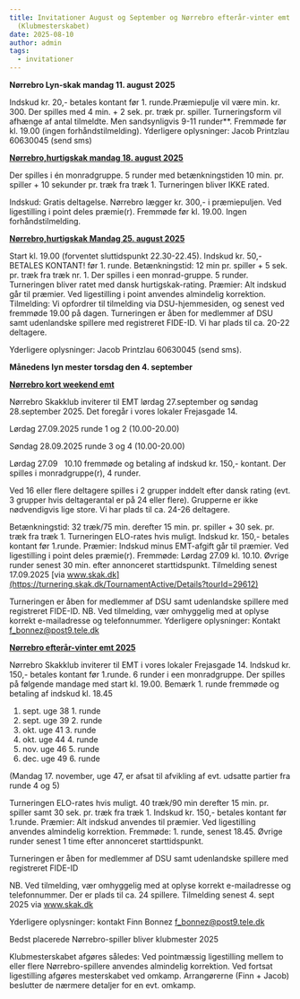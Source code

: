 ```yaml
---
title: Invitationer August og September og Nørrebro efterår-vinter emt 2025
  (Klubmesterskabet)
date: 2025-08-10
author: admin
tags:
  - invitationer
---
```

**Nørrebro Lyn-skak mandag 11. august 2025**

Indskud kr. 20,- betales kontant før 1. runde.Præmiepulje vil være min. kr. 300. Der spilles med 4 min. + 2 sek. pr. træk pr. spiller. Turneringsform vil afhænge af antal tilmeldte. Men sandsynligvis 9-11 runder**. Fremmøde før kl. 19.00 (ingen forhåndstilmelding).  Yderligere oplysninger: Jacob Printzlau 60630045 (send sms) 

[**Nørrebro,hurtigskak mandag 18. august 2025**](https://turnering.skak.dk/TournamentActive/Details?tourId=29675)

Der spilles i én monradgruppe.  5 runder med betænkningstiden 10 min. pr. spiller + 10 sekunder pr. træk fra træk 1.  Turneringen bliver IKKE rated.

Indskud: Gratis deltagelse. Nørrebro lægger kr. 300,- i præmiepuljen. Ved ligestilling i point deles præmie(r). Fremmøde før kl. 19.00. Ingen forhåndstilmelding.

[**Nørrebro,hurtigskak Mandag 25. august 2025**](https://turnering.skak.dk/TournamentActive/Details?tourId=29675)

Start kl. 19.00  (forventet sluttidspunkt 22.30-22.45). Indskud kr. 50,- BETALES KONTANT! før 1. runde.  Betænkningstid: 12 min pr. spiller + 5 sek. pr. træk fra træk nr. 1.  Der spilles i een monrad-gruppe. 5 runder.  Turneringen bliver ratet med dansk hurtigskak-rating.  Præmier: Alt indskud går til præmier. Ved ligestilling i point anvendes almindelig korrektion.  Tilmelding: Vi opfordrer til tilmelding via DSU-hjemmesiden, og senest  ved fremmøde  19.00 på dagen.  Turneringen er åben for medlemmer af DSU samt udenlandske spillere med registreret FIDE-ID.  Vi har plads til ca. 20-22 deltagere.

Yderligere oplysninger: Jacob Printzlau 60630045 (send sms).

**Månedens lyn mester torsdag den 4. september**

[**Nørrebro kort weekend emt**](https://turnering.skak.dk/TournamentActive/Details?tourId=29612)

Nørrebro Skakklub inviterer til EMT lørdag 27.september og søndag 28.september 2025. Det foregår i vores lokaler Frejasgade 14.

Lørdag 27.09.2025 runde 1 og 2 (10.00-20.00)

Søndag 28.09.2025 runde 3 og 4 (10.00-20.00)

Lørdag 27.09   10.10 fremmøde og betaling af indskud kr. 150,- kontant. Der spilles i monradgruppe(r), 4 runder.

Ved 16 eller flere deltagere spilles i 2 grupper inddelt efter dansk rating (evt. 3 grupper hvis deltagerantal er på 24 eller flere).  Grupperne er ikke nødvendigvis lige store. Vi har plads til ca. 24-26 deltagere.  

Betænkningstid: 32 træk/75 min. derefter 15 min. pr. spiller + 30 sek. pr. træk fra træk 1. Turneringen  ELO-rates hvis muligt. Indskud kr. 150,- betales kontant før 1.runde.  Præmier: Indskud minus EMT-afgift går til præmier. Ved ligestilling i point deles præmie(r).  Fremmøde: Lørdag 27.09 kl. 10.10. Øvrige runder senest 30 min. efter annonceret starttidspunkt.  Tilmelding senest 17.09.2025 [via www.skak.dk](https://turnering.skak.dk/TournamentActive/Details?tourId=29612) 

Turneringen er åben for medlemmer af DSU samt udenlandske spillere med registreret FIDE-ID.  NB. Ved tilmelding, vær omhyggelig med at oplyse korrekt e-mailadresse og telefonnummer.  Yderligere oplysninger: Kontakt  f_bonnez@post9.tele.dk

[**Nørrebro efterår-vinter emt 2025**](https://turnering.skak.dk/TournamentActive/Details?tourId=29677)

Nørrebro Skakklub inviterer til EMT i vores lokaler Frejasgade 14.  Indskud kr. 150,- betales kontant før 1.runde.  6 runder i een monradgruppe.  Der spilles på følgende mandage med start kl. 19.00.  Bemærk 1. runde fremmøde og betaling af indskud kl. 18.45

1. sept.  uge 38  1. runde
1. sept.  uge 39  2. runde
1. okt.    uge 41  3. runde
1. okt.    uge 44  4. runde
1. nov.   uge 46  5. runde
1. dec.   uge 49  6. runde

(Mandag 17. november, uge 47, er afsat til afvikling af evt. udsatte partier fra runde 4 og 5)

Turneringen ELO-rates hvis muligt. 40 træk/90 min derefter 15 min. pr. spiller samt 30 sek. pr. træk fra træk 1.  Indskud kr. 150,- betales kontant før 1.runde.  Præmier: Alt indskud anvendes til præmier. Ved ligestilling anvendes almindelig korrektion.  Fremmøde: 1. runde, senest 18.45. Øvrige runder senest 1 time efter annonceret starttidspunkt.

Turneringen er åben for medlemmer af DSU samt udenlandske spillere med registreret FIDE-ID

NB. Ved tilmelding, vær omhyggelig med at oplyse korrekt e-mailadresse og telefonnummer.  Der er plads til ca. 24 spillere.  Tilmelding senest 4. sept 2025 via [www.skak.dk ](https://turnering.skak.dk/TournamentActive/Details?tourId=29677)

Yderligere oplysninger: kontakt Finn Bonnez [f_bonnez@post9.tele.dk](f_bonnez@post9.tele.dk)

Bedst placerede Nørrebro-spiller bliver klubmester 2025

Klubmesterskabet afgøres således:  Ved pointmæssig ligestilling mellem to eller flere Nørrebro-spillere anvendes almindelig korrektion.  Ved fortsat ligestilling afgøres mesterskabet ved omkamp.  Arrangørerne (Finn + Jacob) beslutter de nærmere detaljer for en evt. omkamp.
